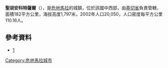 {{Coord|15|26|7|N|91|2|8|W|display=title}}

'''聖胡安科特薩爾'''（{{lang-es|San Juan Cotzal}}），是[[危地馬拉|危地馬拉]]的城鎮，位於該國中西部，由[[基切省|基切省]]負責管轄，面積182平方公里，海拔高度1,797米，2002年人口20,050，人口密度每平方公里110.16人。

==參考資料==
* [http://www.inforpressca.com/cotzal/] {{Wayback|url=http://www.inforpressca.com/cotzal/ |date=20190616160204 }}

{{Guatemala-geo-stub}}
[[Category:危地馬拉城市|Category:危地馬拉城市]]